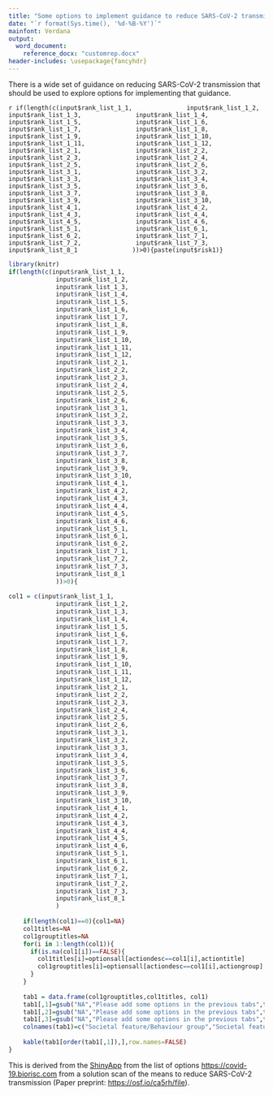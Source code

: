 ---
title: "Some options to implement guidance to reduce SARS-CoV-2 transmission"
date: "`r format(Sys.time(), '%d-%B-%Y')`"
mainfont: Verdana
output:
  word_document:
    reference_docx: "customrep.docx"
header-includes: \usepackage{fancyhdr}
---
\addtolength{\headheight}{1.0cm} 
\pagestyle{fancyplain} 
\chead{\includegraphics[height=2cm]{www/image1.jpg}}
\renewcommand{\headrulewidth}{0pt} 

There is a wide set of guidance on reducing SARS-CoV-2 transmission that should be used to explore options for implementing that guidance.



`r if(length(c(input$rank_list_1_1, 
             input$rank_list_1_2, 
             input$rank_list_1_3, 
             input$rank_list_1_4, 
             input$rank_list_1_5, 
             input$rank_list_1_6, 
             input$rank_list_1_7, 
             input$rank_list_1_8, 
             input$rank_list_1_9, 
             input$rank_list_1_10, 
             input$rank_list_1_11,
             input$rank_list_1_12,
             input$rank_list_2_1, 
             input$rank_list_2_2, 
             input$rank_list_2_3, 
             input$rank_list_2_4, 
             input$rank_list_2_5, 
             input$rank_list_2_6, 
             input$rank_list_3_1, 
             input$rank_list_3_2, 
             input$rank_list_3_3, 
             input$rank_list_3_4, 
             input$rank_list_3_5, 
             input$rank_list_3_6, 
             input$rank_list_3_7, 
             input$rank_list_3_8, 
             input$rank_list_3_9, 
             input$rank_list_3_10, 
             input$rank_list_4_1, 
             input$rank_list_4_2, 
             input$rank_list_4_3, 
             input$rank_list_4_4, 
             input$rank_list_4_5, 
             input$rank_list_4_6, 
             input$rank_list_5_1, 
             input$rank_list_6_1, 
             input$rank_list_6_2, 
             input$rank_list_7_1, 
             input$rank_list_7_2, 
             input$rank_list_7_3, 
             input$rank_list_8_1 
             ))>0){paste(input$risk1)}`

```{r echo = FALSE,  warning=FALSE}
library(knitr)
if(length(c(input$rank_list_1_1, 
             input$rank_list_1_2, 
             input$rank_list_1_3, 
             input$rank_list_1_4, 
             input$rank_list_1_5, 
             input$rank_list_1_6, 
             input$rank_list_1_7, 
             input$rank_list_1_8, 
             input$rank_list_1_9, 
             input$rank_list_1_10, 
             input$rank_list_1_11,
             input$rank_list_1_12,
             input$rank_list_2_1, 
             input$rank_list_2_2, 
             input$rank_list_2_3, 
             input$rank_list_2_4, 
             input$rank_list_2_5, 
             input$rank_list_2_6, 
             input$rank_list_3_1, 
             input$rank_list_3_2, 
             input$rank_list_3_3, 
             input$rank_list_3_4, 
             input$rank_list_3_5, 
             input$rank_list_3_6, 
             input$rank_list_3_7, 
             input$rank_list_3_8, 
             input$rank_list_3_9, 
             input$rank_list_3_10, 
             input$rank_list_4_1, 
             input$rank_list_4_2, 
             input$rank_list_4_3, 
             input$rank_list_4_4, 
             input$rank_list_4_5, 
             input$rank_list_4_6, 
             input$rank_list_5_1, 
             input$rank_list_6_1, 
             input$rank_list_6_2, 
             input$rank_list_7_1, 
             input$rank_list_7_2, 
             input$rank_list_7_3, 
             input$rank_list_8_1 
             ))>0){
  
col1 = c(input$rank_list_1_1, 
             input$rank_list_1_2, 
             input$rank_list_1_3, 
             input$rank_list_1_4, 
             input$rank_list_1_5, 
             input$rank_list_1_6, 
             input$rank_list_1_7, 
             input$rank_list_1_8, 
             input$rank_list_1_9, 
             input$rank_list_1_10, 
             input$rank_list_1_11,
             input$rank_list_1_12,
             input$rank_list_2_1, 
             input$rank_list_2_2, 
             input$rank_list_2_3, 
             input$rank_list_2_4, 
             input$rank_list_2_5, 
             input$rank_list_2_6, 
             input$rank_list_3_1, 
             input$rank_list_3_2, 
             input$rank_list_3_3, 
             input$rank_list_3_4, 
             input$rank_list_3_5, 
             input$rank_list_3_6, 
             input$rank_list_3_7, 
             input$rank_list_3_8, 
             input$rank_list_3_9, 
             input$rank_list_3_10, 
             input$rank_list_4_1, 
             input$rank_list_4_2, 
             input$rank_list_4_3, 
             input$rank_list_4_4, 
             input$rank_list_4_5, 
             input$rank_list_4_6, 
             input$rank_list_5_1, 
             input$rank_list_6_1, 
             input$rank_list_6_2, 
             input$rank_list_7_1, 
             input$rank_list_7_2, 
             input$rank_list_7_3, 
             input$rank_list_8_1 
             )
    
    if(length(col1)==0){col1=NA}
    col1titles=NA
    col1grouptitles=NA
    for(i in 1:length(col1)){
      if(is.na(col1[i])==FALSE){
        col1titles[i]=optionsall[actiondesc==col1[i],actiontitle]
        col1grouptitles[i]=optionsall[actiondesc==col1[i],actiongroup]
      }
    }
    
    tab1 = data.frame(col1grouptitles,col1titles, col1)
    tab1[,1]=gsub("NA","Please add some options in the previous tabs",tab1[,1])
    tab1[,2]=gsub("NA","Please add some options in the previous tabs",tab1[,2])
    tab1[,3]=gsub("NA","Please add some options in the previous tabs",tab1[,3])
    colnames(tab1)=c("Societal feature/Behaviour group","Societal feature/Behaviour category", "Option: Action")
    
    kable(tab1[order(tab1[,1]),],row.names=FALSE)
}
```




This is derived from the [ShinyApp](https://alecchristie888.shinyapps.io/Covid_19_options) from the list of options [https://covid-19.biorisc.com](https://covid-19.biorisc.com) from a solution scan of the means to reduce SARS-CoV-2 transmission (Paper preprint: [https://osf.io/ca5rh/file](https://osf.io/ca5rh/file)).